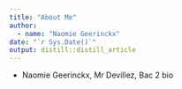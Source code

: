 ```yaml
---
title: "About Me"
author:
  - name: "Naomie Geerinckx" 
date: "`r Sys.Date()`"
output: distill::distill_article
---
```



- Naomie Geerinckx, Mr Devillez, Bac 2 bio 
